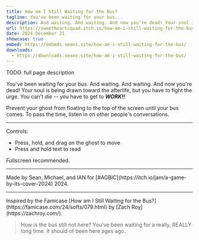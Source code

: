 ```yaml
---
title: How am I Still Waiting for the Bus?
tagline: You've been waiting for your bus...
description: And waiting. And waiting. And now you're dead! Your soul is being drawn toward the afterlife, but you have to fight the urge. You can't die -- you have to get to WORK!!
url: https://sweetheartsquad.itch.io/how-am-i-still-waiting-for-the-bus
date: 2024 December 21
showcase: true
embed: https://embeds.seans.site/how-am-i-still-waiting-for-the-bus/
downloads:
  - https://downloads.seans.site/how-am-i-still-waiting-for-the-bus/
---
```


TODO: full page description



<p>You've been waiting for your bus. And waiting. And waiting. And now  you're dead! Your soul is being drawn toward the afterlife, but you have  to fight the urge. You can't <em>die</em> -- you have to get to <strong><em>WORK!!</em></strong>&nbsp;</p>
<p>Prevent your ghost from floating to the top of the screen until your bus comes. To pass the time, listen in on other people's conversations.</p>

---

<p>Controls:</p>

- Press, hold, and drag on the ghost to move
- Press and hold text to read

<p>Fullscreen recommended.</p>

---

<p>Made by Sean, Michael, and IAN for [#AGBIC](https://itch.io/jam/a-game-by-its-cover-2024) 2024.</p>

---

<p>Inspired by the Famicase [How am I Still Waiting for the Bus?](https://famicase.com/24/softs/079.html) by [Zach Roy](https://zachroy.com/).</p>

> How is the bus still not here? You've been waiting for a really, REALLY long time. It should of been here ages ago.
